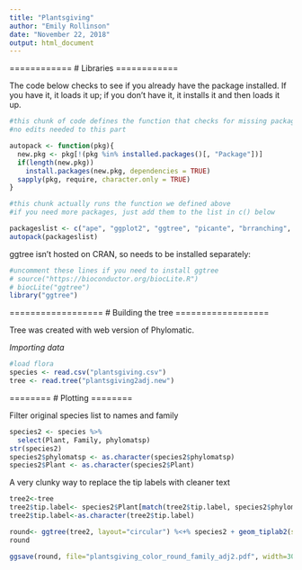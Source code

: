 ```yaml
---
title: "Plantsgiving"
author: "Emily Rollinson"
date: "November 22, 2018"
output: html_document
---
```


============
# Libraries
============

The code below checks to see if you already have the package installed. If you have it, it loads it up; if you don't have it, it installs it and then loads it up. 

```r

#this chunk of code defines the function that checks for missing packages, installs them, and then loads everything
#no edits needed to this part

autopack <- function(pkg){
  new.pkg <- pkg[!(pkg %in% installed.packages()[, "Package"])]
  if(length(new.pkg))
    install.packages(new.pkg, dependencies = TRUE)
  sapply(pkg, require, character.only = TRUE)
}

#this chunk actually runs the function we defined above
#if you need more packages, just add them to the list in c() below

packageslist <- c("ape", "ggplot2", "ggtree", "picante", "brranching", "tidyverse")
autopack(packageslist)

```

ggtree isn't hosted on CRAN, so needs to be installed separately:

```r
#uncomment these lines if you need to install ggtree
# source("https://bioconductor.org/biocLite.R")
# biocLite("ggtree")
library("ggtree")
```

==================
# Building the tree
==================

Tree was created with web version of Phylomatic.

*Importing data*

```r
#load flora
species <- read.csv("plantsgiving.csv")
tree <- read.tree("plantsgiving2adj.new")
```

========
# Plotting
========

Filter original species list to names and family

```r
species2 <- species %>%
  select(Plant, Family, phylomatsp)
str(species2)
species2$phylomatsp <- as.character(species2$phylomatsp)
species2$Plant <- as.character(species2$Plant)
```

A very clunky way to replace the tip labels with cleaner text

```r
tree2<-tree
tree2$tip.label<- species2$Plant[match(tree2$tip.label, species2$phylomatsp)]
tree2$tip.label<-as.character(tree2$tip.label)
```

```r
round<- ggtree(tree2, layout="circular") %<+% species2 + geom_tiplab2(size=3, aes(angle=angle, color=Family)) + theme(legend.position="right")
round

ggsave(round, file="plantsgiving_color_round_family_adj2.pdf", width=30, height=30)

```